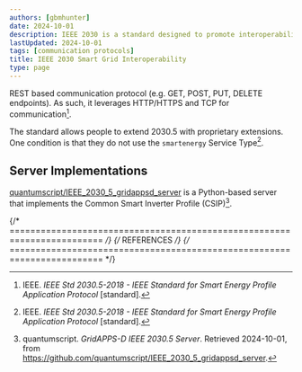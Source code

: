 ```yaml
---
authors: [gbmhunter]
date: 2024-10-01
description: IEEE 2030 is a standard designed to promote interoperability between smart grid devices.
lastUpdated: 2024-10-01
tags: [communication protocols]
title: IEEE 2030 Smart Grid Interoperability
type: page
---
```


<WarningIsNotes />

REST based communication protocol (e.g. GET, POST, PUT, DELETE endpoints). As such, it leverages HTTP/HTTPS and TCP for communication[^ieee-2030-5-2018-smart-energy-profile-application].

The standard allows people to extend 2030.5 with proprietary extensions. One condition is that they do not use the `smartenergy` Service Type[^ieee-2030-5-2018-smart-energy-profile-application].

## Server Implementations

[quantumscript/IEEE_2030_5_gridappsd_server](https://github.com/quantumscript/IEEE_2030_5_gridappsd_server) is a Python-based server that implements the Common Smart Inverter Profile (CSIP)[^github-quantumscript-ieee-2030-5-gridappsd-server].

{/* ======================================================================== */}
{/* REFERENCES */}
{/* ======================================================================== */}

[^github-quantumscript-ieee-2030-5-gridappsd-server]: quantumscript. _GridAPPS-D IEEE 2030.5 Server_. Retrieved 2024-10-01, from https://github.com/quantumscript/IEEE_2030_5_gridappsd_server.
[^ieee-2030-5-2018-smart-energy-profile-application]: IEEE. _IEEE Std 2030.5-2018 - IEEE Standard for Smart Energy Profile Application Protocol_ [standard].
